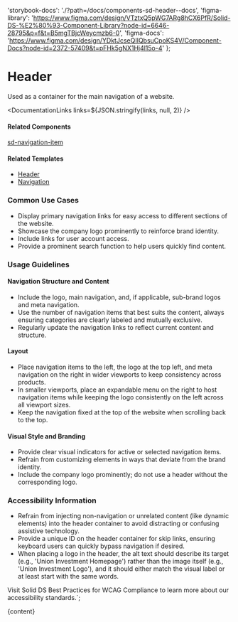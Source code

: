 

  'storybook-docs': './?path=/docs/components-sd-header--docs',
  'figma-library':
    'https://www.figma.com/design/VTztxQ5pWG7ARg8hCX6PfR/Solid-DS-%E2%80%93-Component-Library?node-id=6646-28795&p=f&t=B5mgTBjcWeycmzb6-0',
  'figma-docs':
    'https://www.figma.com/design/YDktJcseQIIQbsuCpoKS4V/Component-Docs?node-id=2372-57409&t=pFHk5gNX1Hj4l15o-4'
};

# Header

Used as a container for the main navigation of a website.

<DefaultStory />

<DocumentationLinks links=${JSON.stringify(links, null, 2)} />

#### Related Components

[sd-navigation-item](./?path=/docs/components-sd-navigation-item--docs)

#### Related Templates

- [Header](./?path=/docs/templates-header--docs)
- [Navigation](./?path=/docs/templates-navigation-item--docs)

### Common Use Cases

- Display primary navigation links for easy access to different sections of the website.
- Showcase the company logo prominently to reinforce brand identity.
- Include links for user account access.
- Provide a prominent search function to help users quickly find content.

### Usage Guidelines

#### Navigation Structure and Content

- Include the logo, main navigation, and, if applicable, sub-brand logos and meta navigation.
- Use the number of navigation items that best suits the content, always ensuring categories are clearly labeled and mutually exclusive.
- Regularly update the navigation links to reflect current content and structure.

#### Layout

- Place navigation items to the left, the logo at the top left, and meta navigation on the right in wider viewports to keep consistency across products.
- In smaller viewports, place an expandable menu on the right to host navigation items while keeping the logo consistently on the left across all viewport sizes.
- Keep the navigation fixed at the top of the website when scrolling back to the top.

#### Visual Style and Branding

- Provide clear visual indicators for active or selected navigation items.
- Refrain from customizing elements in ways that deviate from the brand identity.
- Include the company logo prominently; do not use a header without the corresponding logo.

### Accessibility Information

- Refrain from injecting non-navigation or unrelated content (like dynamic elements) into the header container to avoid distracting or confusing assistive technology.
- Provide a unique ID on the header container for skip links, ensuring keyboard users can quickly bypass navigation if desired.
- When placing a logo in the header, the alt text should describe its target (e.g., 'Union Investment Homepage') rather than the image itself (e.g., 'Union Investment Logo'), and it should either match the visual label or at least start with the same words.

Visit <sd-link href="https://www.figma.com/design/YDktJcseQIIQbsuCpoKS4V/Component-Docs?node-id=10708-5011&t=Z1FxSGWkmXG5r5sw-4" target="_blank">Solid DS Best Practices for WCAG Compliance</sd-link> to learn more about our accessibility standards.`;

<Meta title="Components/sd-header/Overview" />

<OverviewFormatter story={SdHeaderStories.Default}>{content}</OverviewFormatter>
